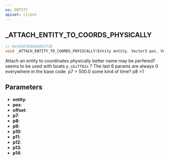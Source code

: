 ```yaml
---
ns: ENTITY
apiset: client
---
```

## _ATTACH_ENTITY_TO_COORDS_PHYSICALLY

```c
// 0x445D7D8EA66E373E
void _ATTACH_ENTITY_TO_COORDS_PHYSICALLY(Entity entity, Vector3 pos, Vector3 offset, float p7, BOOL p8, int p9, int p10, int p11, int p12, int p13, int p14);
```

Attach an entity to coordinates physically better name may be perfered? seems to be used with boats `p_skiff02x` ? The last 6 params are always 0 everywhere in the base code. p7 = 500.0 some kind of time? p8 =1

## Parameters
* **entity**:
* **pos**:
* **offset**:
* **p7**:
* **p8**:
* **p9**:
* **p10**:
* **p11**:
* **p12**:
* **p13**:
* **p14**: